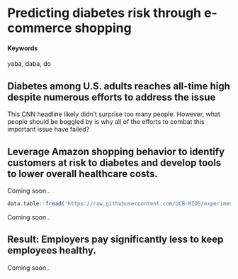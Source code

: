 # Predicting diabetes risk through e-commerce shopping {#slug-two}

#### Keywords {-}

yaba, daba, do

## Diabetes among U.S. adults reaches all-time high despite numerous efforts to address the issue

This CNN headline likely didn’t surprise too many people. However, what people should be boggled by is why all of the efforts to combat this important issue have failed? 

## Leverage Amazon shopping behavior to identify customers at risk to diabetes and develop tools to lower overall healthcare costs.

Coming soon..


```r
data.table::fread('https://raw.githubusercontent.com/UCB-MIDS/experiments-causality/master/data/GerberGreenBook_Chapter3_Donations.csv?token=ABNmuX-Q14rzQ4teItDenc9L5Wo2flncks5ZL5qEwA%3D%3D') %>% stargazer::stargazer(type = 'html',title = 'Something from W241 Experiments and Causality')
```


Coming soon..

## Result: Employers pay significantly less to keep employees healthy.

Coming soon..
